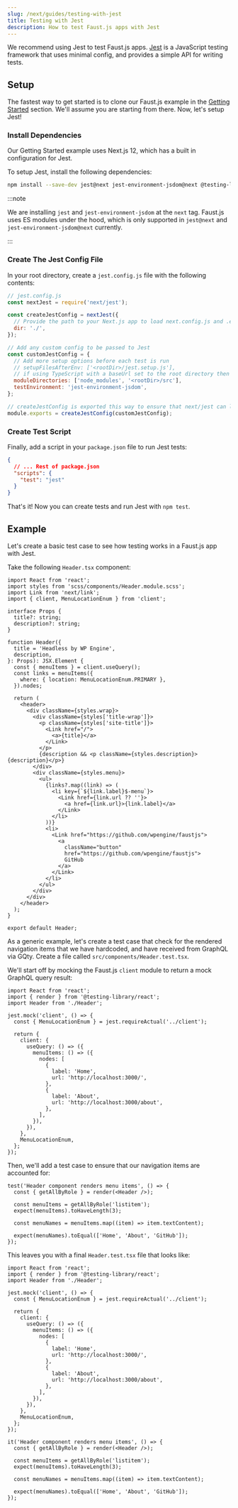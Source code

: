 ```yaml
---
slug: /next/guides/testing-with-jest
title: Testing with Jest
description: How to test Faust.js apps with Jest
---
```


We recommend using Jest to test Faust.js apps. [Jest](https://jestjs.io/) is a JavaScript testing framework that uses minimal config, and provides a simple API for writing tests.

## Setup

The fastest way to get started is to clone our Faust.js example in the [Getting Started](/docs/next/getting-started) section. We'll assume you are starting from there. Now, let's setup Jest!

### Install Dependencies

Our Getting Started example uses Next.js 12, which has a built in configuration for Jest.

To setup Jest, install the following dependencies:

```bash
npm install --save-dev jest@next jest-environment-jsdom@next @testing-library/react @testing-library/jest-dom
```

:::note

We are installing `jest` and `jest-environment-jsdom` at the `next` tag. Faust.js uses ES modules under the hood, which is only supported in `jest@next` and `jest-environment-jsdom@next` currently.

:::

### Create The Jest Config File

In your root directory, create a `jest.config.js` file with the following contents:

```js title="jest.config.js"
// jest.config.js
const nextJest = require('next/jest');

const createJestConfig = nextJest({
  // Provide the path to your Next.js app to load next.config.js and .env files in your test environment
  dir: './',
});

// Add any custom config to be passed to Jest
const customJestConfig = {
  // Add more setup options before each test is run
  // setupFilesAfterEnv: ['<rootDir>/jest.setup.js'],
  // if using TypeScript with a baseUrl set to the root directory then you need the below for alias' to work
  moduleDirectories: ['node_modules', '<rootDir>/src'],
  testEnvironment: 'jest-environment-jsdom',
};

// createJestConfig is exported this way to ensure that next/jest can load the Next.js config which is async
module.exports = createJestConfig(customJestConfig);
```

### Create Test Script

Finally, add a script in your `package.json` file to run Jest tests:

```json title="package.json" {4}
{
  // ... Rest of package.json
  "scripts": {
    "test": "jest"
  }
}
```

That's it! Now you can create tests and run Jest with `npm test`.

## Example

Let's create a basic test case to see how testing works in a Faust.js app with Jest.

Take the following `Header.tsx` component:

```tsx title="src/components/Header.tsx"
import React from 'react';
import styles from 'scss/components/Header.module.scss';
import Link from 'next/link';
import { client, MenuLocationEnum } from 'client';

interface Props {
  title?: string;
  description?: string;
}

function Header({
  title = 'Headless by WP Engine',
  description,
}: Props): JSX.Element {
  const { menuItems } = client.useQuery();
  const links = menuItems({
    where: { location: MenuLocationEnum.PRIMARY },
  }).nodes;

  return (
    <header>
      <div className={styles.wrap}>
        <div className={styles['title-wrap']}>
          <p className={styles['site-title']}>
            <Link href="/">
              <a>{title}</a>
            </Link>
          </p>
          {description && <p className={styles.description}>{description}</p>}
        </div>
        <div className={styles.menu}>
          <ul>
            {links?.map((link) => (
              <li key={`${link.label}$-menu`}>
                <Link href={link.url ?? ''}>
                  <a href={link.url}>{link.label}</a>
                </Link>
              </li>
            ))}
            <li>
              <Link href="https://github.com/wpengine/faustjs">
                <a
                  className="button"
                  href="https://github.com/wpengine/faustjs">
                  GitHub
                </a>
              </Link>
            </li>
          </ul>
        </div>
      </div>
    </header>
  );
}

export default Header;
```

As a generic example, let's create a test case that check for the rendered navigation items that we have hardcoded, and have received from GraphQL via GQty. Create a file called `src/components/Header.test.tsx`.

We'll start off by mocking the Faust.js `client` module to return a mock GraphQL query result:

```tsx {5-27}
import React from 'react';
import { render } from '@testing-library/react';
import Header from './Header';

jest.mock('client', () => {
  const { MenuLocationEnum } = jest.requireActual('../client');

  return {
    client: {
      useQuery: () => ({
        menuItems: () => ({
          nodes: [
            {
              label: 'Home',
              url: 'http://localhost:3000/',
            },
            {
              label: 'About',
              url: 'http://localhost:3000/about',
            },
          ],
        }),
      }),
    },
    MenuLocationEnum,
  };
});
```

Then, we'll add a test case to ensure that our navigation items are accounted for:

```tsx
test('Header component renders menu items', () => {
  const { getAllByRole } = render(<Header />);

  const menuItems = getAllByRole('listitem');
  expect(menuItems).toHaveLength(3);

  const menuNames = menuItems.map((item) => item.textContent);

  expect(menuNames).toEqual(['Home', 'About', 'GitHub']);
});
```

This leaves you with a final `Header.test.tsx` file that looks like:

```tsx title="src/components/Header.test.tsx"
import React from 'react';
import { render } from '@testing-library/react';
import Header from './Header';

jest.mock('client', () => {
  const { MenuLocationEnum } = jest.requireActual('../client');

  return {
    client: {
      useQuery: () => ({
        menuItems: () => ({
          nodes: [
            {
              label: 'Home',
              url: 'http://localhost:3000/',
            },
            {
              label: 'About',
              url: 'http://localhost:3000/about',
            },
          ],
        }),
      }),
    },
    MenuLocationEnum,
  };
});

it('Header component renders menu items', () => {
  const { getAllByRole } = render(<Header />);

  const menuItems = getAllByRole('listitem');
  expect(menuItems).toHaveLength(3);

  const menuNames = menuItems.map((item) => item.textContent);

  expect(menuNames).toEqual(['Home', 'About', 'GitHub']);
});
```
